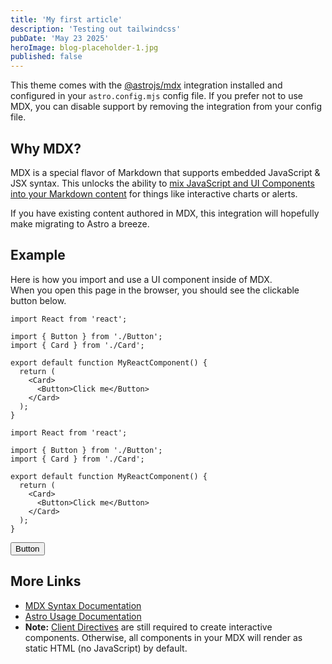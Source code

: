 ```yaml
---
title: 'My first article'
description: 'Testing out tailwindcss'
pubDate: 'May 23 2025'
heroImage: blog-placeholder-1.jpg
published: false
---
```


This theme comes with the [@astrojs/mdx](https://docs.astro.build/en/guides/integrations-guide/mdx/) integration installed and configured in your `astro.config.mjs` config file. If you prefer not to use MDX, you can disable support by removing the integration from your config file.

## Why MDX?

MDX is a special flavor of Markdown that supports embedded JavaScript & JSX syntax. This unlocks the ability to [mix JavaScript and UI Components into your Markdown content](https://docs.astro.build/en/guides/markdown-content/#mdx-features) for things like interactive charts or alerts.

If you have existing content authored in MDX, this integration will hopefully make migrating to Astro a breeze.

## Example

Here is how you import and use a UI component inside of MDX.  
When you open this page in the browser, you should see the clickable button below.

```tsx title="MyComponent.tsx" showLineNumbers {1, 11}
import React from 'react';

import { Button } from './Button';
import { Card } from './Card';

export default function MyReactComponent() {
  return (
    <Card>
      <Button>Click me</Button>
    </Card>
  );
}
```

```tsx caption="An example with caption" /Click me/
import React from 'react';

import { Button } from './Button';
import { Card } from './Card';

export default function MyReactComponent() {
  return (
    <Card>
      <Button>Click me</Button>
    </Card>
  );
}
```


<Button>Button</Button>

## More Links

- [MDX Syntax Documentation](https://mdxjs.com/docs/what-is-mdx)
- [Astro Usage Documentation](https://docs.astro.build/en/guides/markdown-content/#markdown-and-mdx-pages)
- **Note:** [Client Directives](https://docs.astro.build/en/reference/directives-reference/#client-directives) are still required to create interactive components. Otherwise, all components in your MDX will render as static HTML (no JavaScript) by default.
